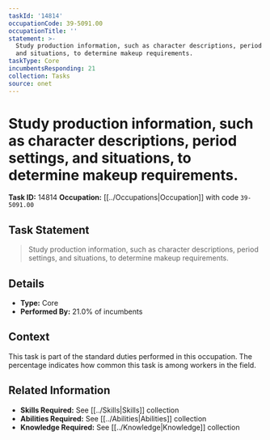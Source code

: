 ```yaml
---
taskId: '14814'
occupationCode: 39-5091.00
occupationTitle: ''
statement: >-
  Study production information, such as character descriptions, period settings,
  and situations, to determine makeup requirements.
taskType: Core
incumbentsResponding: 21
collection: Tasks
source: onet
---
```

# Study production information, such as character descriptions, period settings, and situations, to determine makeup requirements.

**Task ID:** 14814
**Occupation:** [[../Occupations|Occupation]] with code `39-5091.00`

## Task Statement

> Study production information, such as character descriptions, period settings, and situations, to determine makeup requirements.

## Details

- **Type:** Core
- **Performed By:** 21.0% of incumbents

## Context

This task is part of the standard duties performed in this occupation. The percentage indicates how common this task is among workers in the field.

## Related Information

- **Skills Required:** See [[../Skills|Skills]] collection
- **Abilities Required:** See [[../Abilities|Abilities]] collection
- **Knowledge Required:** See [[../Knowledge|Knowledge]] collection
